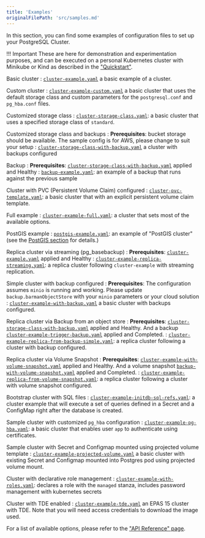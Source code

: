 ```yaml
---
title: 'Examples'
originalFilePath: 'src/samples.md'
---
```


In this section, you can find some examples of configuration files to set up
your PostgreSQL Cluster.

!!! Important
    These are here for demonstration and experimentation
    purposes, and can be executed on a personal Kubernetes cluster with Minikube
    or Kind as described in the ["Quickstart"](quickstart.md).

Basic cluster
:  [`cluster-example.yaml`](../samples/cluster-example.yaml)
   a basic example of  a cluster.

Custom cluster
:  [`cluster-example-custom.yaml`](../samples/cluster-example-custom.yaml)
   a basic cluster that uses the default storage class and custom parameters for
   the `postgresql.conf` and `pg_hba.conf` files.

Customized storage class
: [`cluster-storage-class.yaml`](../samples/cluster-storage-class.yaml):
   a basic cluster that uses a specified storage class of `standard`.

Customized storage class and backups
:   **Prerequisites**: bucket storage should be available. The sample config is for AWS,
    please change to suit your setup
: [`cluster-storage-class-with-backup.yaml`](../samples/cluster-storage-class-with-backup.yaml) a cluster
   with backups configured

Backup
:   **Prerequisites**: [`cluster-storage-class-with-backup.yaml`](../samples/cluster-storage-class-with-backup.yaml)
    applied and Healthy
: [`backup-example.yaml`](../samples/backup-example.yaml):
  an example of a backup that runs against the previous sample

Cluster with PVC (Persistent Volume Claim) configured
: [`cluster-pvc-template.yaml`](../samples/cluster-pvc-template.yaml):
   a basic cluster that with an explicit persistent volume claim template.

Full example
: [`cluster-example-full.yaml`](../samples/cluster-example-full.yaml):
   a cluster that sets most of the available options.

PostGIS example
: [`postgis-example.yaml`](../samples/postgis-example.yaml):
   an example of "PostGIS cluster" (see the [PostGIS section](postgis.md) for details.)

Replica cluster via streaming (pg_basebackup)
:   **Prerequisites**: [`cluster-example.yaml`](../samples/cluster-example.yaml)
    applied and Healthy
:   [`cluster-example-replica-streaming.yaml`](../samples/cluster-example-replica-streaming.yaml): a replica cluster following `cluster-example` with streaming replication.

Simple cluster with backup configured
:   **Prerequisites**: The configuration assumes `minio` is running and working.
    Please update `backup.barmanObjectStore` with your `minio` parameters or your cloud solution
:  [`cluster-example-with-backup.yaml`](../samples/cluster-example-with-backup.yaml)
   a basic cluster with backups configured.

Replica cluster via Backup from an object store
:   **Prerequisites**:
    [`cluster-storage-class-with-backup.yaml`](../samples/cluster-storage-class-with-backup.yaml) applied and Healthy.
    And a backup
    [`cluster-example-trigger-backup.yaml`](../samples/cluster-example-trigger-backup.yaml)
    applied and Completed.
: [`cluster-example-replica-from-backup-simple.yaml`](../samples/cluster-example-replica-from-backup-simple.yaml):
   a replica cluster following a cluster with backup configured.

Replica cluster via Volume Snapshot
:   **Prerequisites**:
    [`cluster-example-with-volume-snapshot.yaml`](../samples/cluster-example-with-volume-snapshot.yaml) applied and Healthy.
    And a volume snapshot
    [`backup-with-volume-snapshot.yaml`](../samples/backup-with-volume-snapshot.yaml)
    applied and Completed.
: [`cluster-example-replica-from-volume-snapshot.yaml`](../samples/cluster-example-replica-from-volume-snapshot.yaml):
   a replica cluster following a cluster with volume snapshot configured.

Bootstrap cluster with SQL files
: [`cluster-example-initdb-sql-refs.yaml`](../samples/cluster-example-initdb-sql-refs.yaml):
   a cluster example that will execute a set of queries defined in a Secret and a ConfigMap right after the database is created.

Sample cluster with customized `pg_hba` configuration
: [`cluster-example-pg-hba.yaml`](../samples/cluster-example-pg-hba.yaml):
  a basic cluster that enables user `app` to authenticate using certificates.

Sample cluster with Secret and Configmap mounted using projected volume template
: [`cluster-example-projected-volume.yaml`](../samples/cluster-example-projected-volume.yaml)
  a basic cluster with existing Secret and Configmap mounted into Postgres pod using projected volume mount.

Cluster with declarative role management
: [`cluster-example-with-roles.yaml`](../samples/cluster-example-with-roles.yaml):
  declares a role with the `managed` stanza, includes password management with
  kubernetes secrets

Cluster with TDE enabled
: [`cluster-example-tde.yaml`](../samples/cluster-example-tde.yaml)
  an EPAS 15 cluster with TDE. Note that you will need access credentials
  to download the image used.

For a list of available options, please refer to the ["API Reference" page](cloudnative-pg.v1.md).
